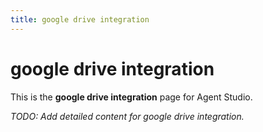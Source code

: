 ```yaml
---
title: google drive integration
---
```


# google drive integration

This is the **google drive integration** page for Agent Studio.

_TODO: Add detailed content for google drive integration._
